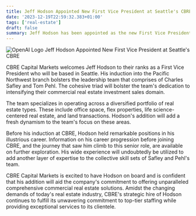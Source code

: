 ```yaml
---
title: Jeff Hodson Appointed New First Vice President at Seattle's CBRE
date: '2023-12-19T22:59:32.383+01:00'
tags: ['real-estate']
draft: false
summary: Jeff Hodson has been appointed as the new First Vice President at CBRE Capital Markets in Seattle. Hodson's addition to the team will strengthen the leadership team and their focus on commercial real estate investment sales. The team specializes in various types of real estate, including office space, flex properties, life science-centered real estate, and land transactions. Hodson's extensive experience will bring a fresh perspective and expertise to the team. CBRE Capital Markets is confident that Hodson's appointment will enhance their commitment to providing comprehensive commercial real estate solutions and exceptional services to their clients.
---
```

![OpenAI Logo](https://oaidalleapiprodscus.blob.core.windows.net/private/org-vHrySCQrXNxauR0SZniobaA9/user-9wwPEhf2bVKKq3deqc19moT1/img-Uh8SI9zrKfLvcZqTYUUjFfK0.png?st=2023-12-19T20%3A59%3A29Z&se=2023-12-19T22%3A59%3A29Z&sp=r&sv=2021-08-06&sr=b&rscd=inline&rsct=image/png&skoid=6aaadede-4fb3-4698-a8f6-684d7786b067&sktid=a48cca56-e6da-484e-a814-9c849652bcb3&skt=2023-12-19T01%3A06%3A10Z&ske=2023-12-20T01%3A06%3A10Z&sks=b&skv=2021-08-06&sig=tCVZGlvI9bY4loe9IWRsgQR1R4LDnzoJQHOCA5FMHSg%3D)
Jeff Hodson Appointed New First Vice President at Seattle's CBRE

CBRE Capital Markets welcomes Jeff Hodson to their ranks as a First Vice President who will be based in Seattle. His induction into the Pacific Northwest branch bolsters the leadership team that comprises of Charles Safley and Tom Pehl. The cohesive triad will bolster the team's dedication to intensifying their commercial real estate investment sales domain.

The team specializes in operating across a diversified portfolio of real estate types. These include office space, flex properties, life science-centered real estate, and land transactions. Hodson's addition will add a fresh dynamism to the team's focus on these areas.

Before his induction at CBRE, Hodson held remarkable positions in his illustrious career. Information on his career progression before joining CBRE, and the journey that saw him climb to this senior role, are available on further exploration. His wide experience will undoubtedly be utilized to add another layer of expertise to the collective skill sets of Safley and Pehl's team.

CBRE Capital Markets is excited to have Hodson on board and is confident that his addition will aid the company's commitment to offering unparalleled comprehensive commercial real estate solutions. Amidst the changing demands of today's real estate industry, CBRE's strategic hire of Hodson continues to fulfill its unwavering commitment to top-tier staffing while providing exceptional services to its clientele.

